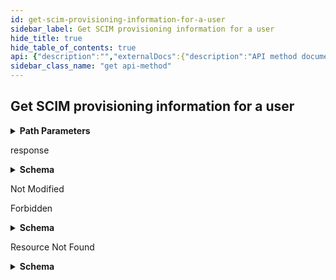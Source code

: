 ```yaml
---
id: get-scim-provisioning-information-for-a-user
sidebar_label: Get SCIM provisioning information for a user
hide_title: true
hide_table_of_contents: true
api: {"description":"","externalDocs":{"description":"API method documentation","url":"https://docs.github.com/rest/reference/scim/#get-scim-provisioning-information-for-a-user"},"operationId":"scim/get-provisioning-information-for-user","parameters":[{"in":"path","name":"org","required":true,"schema":{"type":"string"}},{"description":"scim_user_id parameter","in":"path","name":"scim_user_id","required":true,"schema":{"type":"string"}}],"responses":{"200":{"content":{"application/scim+json":{"examples":{"default":{"value":{"active":true,"displayName":"Monalisa Octocat","emails":[{"primary":true,"value":"mona.octocat@okta.example.com"},{"value":"monalisa@octocat.github.com"}],"externalId":"a7d0f98382","id":"edefdfedf-050c-11e7-8d32","meta":{"created":"2017-03-09T21:11:13.000Z","lastModified":"2017-03-09T21:11:13.000Z","location":"https://api.github.com/scim/v2/organizations/octo-org/Users/edefdfedf-050c-11e7-8d32","resourceType":"User"},"name":{"familyName":"Octocat","formatted":"Monalisa Octocat","givenName":"Monalisa"},"schemas":["urn:ietf:params:scim:schemas:core:2.0:User"],"userName":"mona.octocat@okta.example.com"}}},"schema":{"description":"SCIM /Users provisioning endpoints","properties":{"active":{"description":"The active status of the User.","example":true,"type":"boolean"},"displayName":{"description":"The name of the user, suitable for display to end-users","example":"Jon Doe","nullable":true,"type":"string"},"emails":{"description":"user emails","example":[{"primary":true,"value":"someone@example.com"},{"primary":false,"value":"another@example.com"}],"items":{"properties":{"primary":{"type":"boolean"},"value":{"type":"string"}},"required":["value"],"type":"object"},"minItems":1,"type":"array"},"externalId":{"description":"The ID of the User.","example":"a7b0f98395","nullable":true,"type":"string"},"groups":{"description":"associated groups","items":{"properties":{"display":{"type":"string"},"value":{"type":"string"}}},"type":"array"},"id":{"description":"Unique identifier of an external identity","example":"1b78eada-9baa-11e6-9eb6-a431576d590e","type":"string"},"meta":{"properties":{"created":{"example":"2019-01-24T22:45:36.000Z","format":"date-time","type":"string"},"lastModified":{"example":"2019-01-24T22:45:36.000Z","format":"date-time","type":"string"},"location":{"example":"https://api.github.com/scim/v2/organizations/myorg-123abc55141bfd8f/Users/c42772b5-2029-11e9-8543-9264a97dec8d","format":"uri","type":"string"},"resourceType":{"example":"User","type":"string"}},"type":"object"},"name":{"example":{"familyName":"User","givenName":"Jane"},"properties":{"familyName":{"nullable":true,"type":"string"},"formatted":{"nullable":true,"type":"string"},"givenName":{"nullable":true,"type":"string"}},"required":["givenName","familyName"],"type":"object"},"operations":{"description":"Set of operations to be performed","example":[{"op":"replace","value":{"active":false}}],"items":{"properties":{"op":{"enum":["add","remove","replace"],"type":"string"},"path":{"type":"string"},"value":{"oneOf":[{"type":"string"},{"type":"object"},{"items":{},"type":"array"}]}},"required":["op"],"type":"object"},"minItems":1,"type":"array"},"organization_id":{"description":"The ID of the organization.","type":"integer"},"schemas":{"description":"SCIM schema used.","items":{"example":"urn:ietf:params:scim:schemas:core:2.0:User","type":"string"},"minItems":1,"type":"array"},"userName":{"description":"Configured by the admin. Could be an email, login, or username","example":"someone@example.com","nullable":true,"type":"string"}},"required":["id","schemas","externalId","userName","name","emails","active","meta"],"title":"SCIM /Users","type":"object"}}},"description":"response"},"304":{"description":"Not Modified"},"403":{"content":{"application/json":{"schema":{"description":"Scim Error","properties":{"detail":{"nullable":true,"type":"string"},"documentation_url":{"nullable":true,"type":"string"},"message":{"nullable":true,"type":"string"},"schemas":{"items":{"type":"string"},"type":"array"},"scimType":{"nullable":true,"type":"string"},"status":{"type":"integer"}},"title":"Scim Error","type":"object"}},"application/scim+json":{"schema":{"description":"Scim Error","properties":{"detail":{"nullable":true,"type":"string"},"documentation_url":{"nullable":true,"type":"string"},"message":{"nullable":true,"type":"string"},"schemas":{"items":{"type":"string"},"type":"array"},"scimType":{"nullable":true,"type":"string"},"status":{"type":"integer"}},"title":"Scim Error","type":"object"}}},"description":"Forbidden"},"404":{"content":{"application/json":{"schema":{"description":"Scim Error","properties":{"detail":{"nullable":true,"type":"string"},"documentation_url":{"nullable":true,"type":"string"},"message":{"nullable":true,"type":"string"},"schemas":{"items":{"type":"string"},"type":"array"},"scimType":{"nullable":true,"type":"string"},"status":{"type":"integer"}},"title":"Scim Error","type":"object"}},"application/scim+json":{"schema":{"description":"Scim Error","properties":{"detail":{"nullable":true,"type":"string"},"documentation_url":{"nullable":true,"type":"string"},"message":{"nullable":true,"type":"string"},"schemas":{"items":{"type":"string"},"type":"array"},"scimType":{"nullable":true,"type":"string"},"status":{"type":"integer"}},"title":"Scim Error","type":"object"}}},"description":"Resource Not Found"}},"tags":["scim"],"x-github":{"category":"scim","enabledForGitHubApps":true,"githubCloudOnly":true,"previews":[],"subcategory":null},"method":"get","path":"/scim/v2/organizations/{org}/Users/{scim_user_id}","servers":[{"url":"https://api.github.com"}],"info":{"contact":{"name":"Support","url":"https://support.github.com/contact"},"description":"GitHub's v3 REST API.","license":{"name":"MIT","url":"https://spdx.org/licenses/MIT"},"termsOfService":"https://docs.github.com/articles/github-terms-of-service","title":"GitHub v3 REST API","version":"1.1.4","x-apisguru-categories":["collaboration","developer_tools"],"x-logo":{"url":"https://twitter.com/github/profile_image?size=original"},"x-origin":[{"format":"openapi","url":"https://raw.githubusercontent.com/github/rest-api-description/main/descriptions/api.github.com/api.github.com.json","version":"3.0"}],"x-providerName":"github.com"},"postman":{"name":"Get SCIM provisioning information for a user","description":{"content":"","type":"text/plain"},"url":{"path":["scim","v2","organizations",":org","Users",":scim_user_id"],"host":["{{baseUrl}}"],"query":[],"variable":[{"disabled":false,"description":{"content":"(Required) ","type":"text/plain"},"type":"any","value":"","key":"org"},{"disabled":false,"description":{"content":"(Required) scim_user_id parameter","type":"text/plain"},"type":"any","value":"","key":"scim_user_id"}]},"header":[{"key":"Accept","value":"application/scim+json"}],"method":"GET"}}
sidebar_class_name: "get api-method"
---
```



## Get SCIM provisioning information for a user

<details style={{"marginBottom":"1rem"}}><summary style={{}}><strong>Path Parameters</strong></summary><div><ul><ParamsItem className={"paramsItem"} param={{"in":"path","name":"org","required":true,"schema":{"type":"string"}}}></ParamsItem><ParamsItem className={"paramsItem"} param={{"description":"scim_user_id parameter","in":"path","name":"scim_user_id","required":true,"schema":{"type":"string"}}}></ParamsItem></ul></div></details><div><ApiTabs><TabItem label={"200"} value={"200"}><div>

response

</div><div><details style={{}}><summary style={{"textAlign":"left"}}><strong>Schema</strong></summary><div style={{"textAlign":"left","marginLeft":"1rem"}}></div><ul style={{"marginLeft":"1rem"}}><SchemaItem collapsible={false} name={"active"} required={true} schemaDescription={"The active status of the User."} schemaName={"boolean"} qualifierMessage={undefined}></SchemaItem><SchemaItem collapsible={false} name={"displayName"} required={false} schemaDescription={"The name of the user, suitable for display to end-users"} schemaName={"string"} qualifierMessage={undefined}></SchemaItem><SchemaItem collapsible={true} className={"schemaItem"}><details style={{}}><summary style={{}}><strong>emails</strong><span style={{"opacity":"0.6"}}> object[]</span><strong style={{"fontSize":"var(--ifm-code-font-size)","color":"var(--openapi-required)"}}> required</strong></summary><div style={{"marginLeft":"1rem"}}><div style={{"marginTop":".5rem","marginBottom":".5rem"}}>

user emails

</div><ul><SchemaItem collapsible={false} name={"primary"} required={false} schemaDescription={undefined} schemaName={"boolean"} qualifierMessage={undefined}></SchemaItem><SchemaItem collapsible={false} name={"value"} required={true} schemaDescription={undefined} schemaName={"string"} qualifierMessage={undefined}></SchemaItem></ul></div></details></SchemaItem><SchemaItem collapsible={false} name={"externalId"} required={true} schemaDescription={"The ID of the User."} schemaName={"string"} qualifierMessage={undefined}></SchemaItem><SchemaItem collapsible={false} name={"groups"} required={false} schemaDescription={"associated groups"} schemaName={"undefined[]"} qualifierMessage={undefined}></SchemaItem><SchemaItem collapsible={false} name={"id"} required={true} schemaDescription={"Unique identifier of an external identity"} schemaName={"string"} qualifierMessage={undefined}></SchemaItem><SchemaItem collapsible={true} className={"schemaItem"}><details style={{}}><summary style={{}}><strong>meta</strong><span style={{"opacity":"0.6"}}> object</span><strong style={{"fontSize":"var(--ifm-code-font-size)","color":"var(--openapi-required)"}}> required</strong></summary><div style={{"marginLeft":"1rem"}}><ul><SchemaItem collapsible={false} name={"created"} required={false} schemaDescription={undefined} schemaName={"date-time"} qualifierMessage={undefined}></SchemaItem><SchemaItem collapsible={false} name={"lastModified"} required={false} schemaDescription={undefined} schemaName={"date-time"} qualifierMessage={undefined}></SchemaItem><SchemaItem collapsible={false} name={"location"} required={false} schemaDescription={undefined} schemaName={"uri"} qualifierMessage={undefined}></SchemaItem><SchemaItem collapsible={false} name={"resourceType"} required={false} schemaDescription={undefined} schemaName={"string"} qualifierMessage={undefined}></SchemaItem></ul></div></details></SchemaItem><SchemaItem collapsible={true} className={"schemaItem"}><details style={{}}><summary style={{}}><strong>name</strong><span style={{"opacity":"0.6"}}> object</span><strong style={{"fontSize":"var(--ifm-code-font-size)","color":"var(--openapi-required)"}}> required</strong></summary><div style={{"marginLeft":"1rem"}}><ul><SchemaItem collapsible={false} name={"familyName"} required={true} schemaDescription={undefined} schemaName={"string"} qualifierMessage={undefined}></SchemaItem><SchemaItem collapsible={false} name={"formatted"} required={false} schemaDescription={undefined} schemaName={"string"} qualifierMessage={undefined}></SchemaItem><SchemaItem collapsible={false} name={"givenName"} required={true} schemaDescription={undefined} schemaName={"string"} qualifierMessage={undefined}></SchemaItem></ul></div></details></SchemaItem><SchemaItem collapsible={true} className={"schemaItem"}><details style={{}}><summary style={{}}><strong>operations</strong><span style={{"opacity":"0.6"}}> object[]</span></summary><div style={{"marginLeft":"1rem"}}><div style={{"marginTop":".5rem","marginBottom":".5rem"}}>

Set of operations to be performed

</div><ul><SchemaItem collapsible={false} name={"op"} required={true} schemaDescription={undefined} schemaName={"string"} qualifierMessage={"**Possible values:** [`add`, `remove`, `replace`]"}></SchemaItem><SchemaItem collapsible={false} name={"path"} required={false} schemaDescription={undefined} schemaName={"string"} qualifierMessage={undefined}></SchemaItem><SchemaItem collapsible={false} name={"value"} required={false} schemaDescription={undefined} schemaName={""} qualifierMessage={undefined}></SchemaItem></ul></div></details></SchemaItem><SchemaItem collapsible={false} name={"organization_id"} required={false} schemaDescription={"The ID of the organization."} schemaName={"integer"} qualifierMessage={undefined}></SchemaItem><SchemaItem collapsible={false} name={"schemas"} required={true} schemaDescription={"SCIM schema used."} schemaName={"string[]"} qualifierMessage={undefined}></SchemaItem><SchemaItem collapsible={false} name={"userName"} required={true} schemaDescription={"Configured by the admin. Could be an email, login, or username"} schemaName={"string"} qualifierMessage={undefined}></SchemaItem></ul></details></div></TabItem><TabItem label={"304"} value={"304"}><div>

Not Modified

</div><div></div></TabItem><TabItem label={"403"} value={"403"}><div>

Forbidden

</div><div><details style={{}}><summary style={{"textAlign":"left"}}><strong>Schema</strong></summary><div style={{"textAlign":"left","marginLeft":"1rem"}}></div><ul style={{"marginLeft":"1rem"}}><SchemaItem collapsible={false} name={"detail"} required={false} schemaDescription={undefined} schemaName={"string"} qualifierMessage={undefined}></SchemaItem><SchemaItem collapsible={false} name={"documentation_url"} required={false} schemaDescription={undefined} schemaName={"string"} qualifierMessage={undefined}></SchemaItem><SchemaItem collapsible={false} name={"message"} required={false} schemaDescription={undefined} schemaName={"string"} qualifierMessage={undefined}></SchemaItem><SchemaItem collapsible={false} name={"schemas"} required={false} schemaDescription={undefined} schemaName={"string[]"} qualifierMessage={undefined}></SchemaItem><SchemaItem collapsible={false} name={"scimType"} required={false} schemaDescription={undefined} schemaName={"string"} qualifierMessage={undefined}></SchemaItem><SchemaItem collapsible={false} name={"status"} required={false} schemaDescription={undefined} schemaName={"integer"} qualifierMessage={undefined}></SchemaItem></ul></details></div></TabItem><TabItem label={"404"} value={"404"}><div>

Resource Not Found

</div><div><details style={{}}><summary style={{"textAlign":"left"}}><strong>Schema</strong></summary><div style={{"textAlign":"left","marginLeft":"1rem"}}></div><ul style={{"marginLeft":"1rem"}}><SchemaItem collapsible={false} name={"detail"} required={false} schemaDescription={undefined} schemaName={"string"} qualifierMessage={undefined}></SchemaItem><SchemaItem collapsible={false} name={"documentation_url"} required={false} schemaDescription={undefined} schemaName={"string"} qualifierMessage={undefined}></SchemaItem><SchemaItem collapsible={false} name={"message"} required={false} schemaDescription={undefined} schemaName={"string"} qualifierMessage={undefined}></SchemaItem><SchemaItem collapsible={false} name={"schemas"} required={false} schemaDescription={undefined} schemaName={"string[]"} qualifierMessage={undefined}></SchemaItem><SchemaItem collapsible={false} name={"scimType"} required={false} schemaDescription={undefined} schemaName={"string"} qualifierMessage={undefined}></SchemaItem><SchemaItem collapsible={false} name={"status"} required={false} schemaDescription={undefined} schemaName={"integer"} qualifierMessage={undefined}></SchemaItem></ul></details></div></TabItem></ApiTabs></div>
      